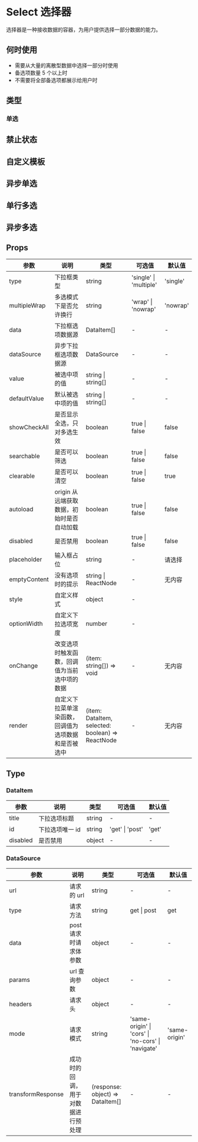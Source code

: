 # Select 选择器

选择器是一种接收数据的容器，为用户提供选择一部分数据的能力。

## 何时使用

- 需要从大量的离散型数据中选择一部分时使用
- 备选项数量 5 个以上时
- 不需要将全部备选项都展示给用户时

## 类型

### 单选


<DemoType />

## 禁止状态


<DemoBan />

## 自定义模板


<DemoCustom />

## 异步单选


<DemoAsync />

## 单行多选


<DemoSingleMultiple />

## 异步多选


<DemoAsyncMultiple />

## Props

| 参数         | 说明                                                 | 类型                                             | 可选值                 | 默认值   |
| ------------ | ---------------------------------------------------- | ------------------------------------------------ | ---------------------- | -------- |
| type         | 下拉框类型                                           | string                                           | 'single' \| 'multiple' | 'single' |
| multipleWrap | 多选模式下是否允许换行                               | string                                           | 'wrap' \| 'nowrap'     | 'nowrap' |
| data         | 下拉框选项数据源                                     | DataItem[]                                       | -                      | -        |
| dataSource   | 异步下拉框选项数据源                                 | DataSource                                       | -                      | -        |
| value        | 被选中项的值                                         | string \| string[]                               | -                      | -        |
| defaultValue | 默认被选中项的值                                     | string \| string[]                               | -                      | -        |
| showCheckAll | 是否显示全选，只对多选生效                           | boolean                                          | true \| false          | false    |
| searchable   | 是否可以筛选                                         | boolean                                          | true \| false          | false    |
| clearable    | 是否可以清空                                         | boolean                                          | true \| false          | true     |
| autoload     | origin 从远端获取数据，初始时是否自动加载            | boolean                                          | true \| false          | false    |
| disabled     | 是否禁用                                             | boolean                                          | true \| false          | false    |
| placeholder  | 输入框占位                                           | string                                           | -                      | 请选择   |
| emptyContent | 没有选项时的提示                                     | string \| ReactNode                              | -                      | 无内容   |
| style        | 自定义样式                                           | object                                           | -                      |          |
| optionWidth  | 自定义下拉选项宽度                                   | number                                           | -                      |          |
| onChange     | 改变选项时触发函数，回调值为当前选中项的数据         | (item: string[]) => void                         | -                      | 无内容   |
| render       | 自定义下拉菜单渲染函数，回调值为选项数据和是否被选中 | (item: DataItem, selected: boolean) => ReactNode | -                      | 无内容   |

## Type

### DataItem

| 参数     | 说明            | 类型   | 可选值          | 默认值 |
| -------- | --------------- | ------ | --------------- | ------ |
| title    | 下拉选项标题    | string | -               | -      |
| id       | 下拉选项唯一 id | string | 'get' \| 'post' | 'get'  |
| disabled | 是否禁用        | object | -               | -      |

### DataSource

| 参数              | 说明                               | 类型                             | 可选值                                             | 默认值        |
| ----------------- | ---------------------------------- | -------------------------------- | -------------------------------------------------- | ------------- |
| url               | 请求的 url                         | string                           | -                                                  | -             |
| type              | 请求方法                           | string                           | get \| post                                        | get           |
| data              | post 请求时请求体参数              | object                           | -                                                  | -             |
| params            | url 查询参数                       | object                           | -                                                  | -             |
| headers           | 请求头                             | object                           | -                                                  | -             |
| mode              | 请求模式                           | string                           | 'same-origin' \| 'cors' \| 'no-cors' \| 'navigate' | 'same-origin' |
| transformResponse | 成功时的回调，用于对数据进行预处理 | (response: object) => DataItem[] | -                                                  | -             |
